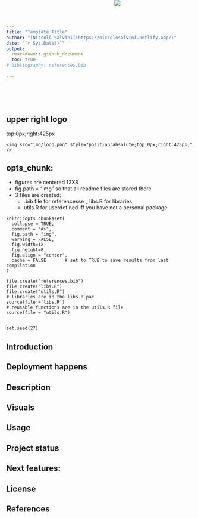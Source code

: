 ```yaml
---
title: "Template Title"
author: "[Niccolò Salvini](https://niccolosalvini.netlify.app/)"
date: "`r Sys.Date()`"
output: 
  rmarkdown:: github_document
  toc: true
# bibliography: references.bib
  
---
```

<img src="img/logo.png" style="position:absolute;top:0px;right:425px;" />
<br> <br> <br>

## upper right logo

top:0px;right:425px
```
<img src="img/logo.png" style="position:absolute;top:0px;right:425px;" />

```


##  opts_chunk: 


- figures are centered 12X8
- fig.path = "img" so that all readme files are stored there
- 3 files are created:
  - .bib file for referencesse
  _ libs.R for libraries
  - utils.R for userdefined iff you have not a personal package

```
knitr::opts_chunk$set(
  collapse = TRUE,
  comment = "#>",
  fig.path = "img",
  warning = FALSE,  
  fig.width=12,
  fig.height=8,
  fig.align = "center",
  cache = FALSE       # set to TRUE to save results from last compilation
)

file.create("references.bib")
file.create("libs.R")
file.create("utils.R")
# libraries are in the libs.R pac
source(file ='libs.R')
# reusable functions are in the utils.R file
source(file = "utils.R")


set.seed(27) 
```



## Introduction

## Deployment happens

## Description

## Visuals

## Usage

## Project status

## Next features:

## License

## References
